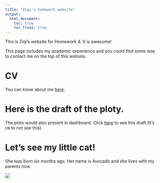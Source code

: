 ```yaml
---
title: "Ziqi's homework website"
output: 
  html_document:
    toc: true
    toc_float: true
---
```

This is Ziqi's website for Homework 4.
It is awesome!


This page includes my academic experience and you could find some way to contact me on the top of this website.


# CV

You can know about me [here](CV.html).


# Here is the draft of the ploty.

The plots would also present in dashboard. Click [here](plot_for_hw4.html) to see this draft.(It's ok to not see this)


# Let's see my little cat! 

She was born six months ago. Her name is Avocado and she lives with my parents now.

![](Avocado2.jpg)




